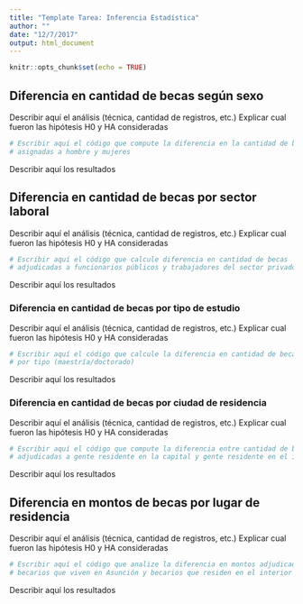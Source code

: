 ```yaml
---
title: "Template Tarea: Inferencia Estadística"
author: ""
date: "12/7/2017"
output: html_document
---
```


```r
knitr::opts_chunk$set(echo = TRUE)
```

## Diferencia en cantidad de becas según sexo

Describir aquí el análisis (técnica, cantidad de registros, etc.) Explicar cual fueron las hipótesis H0 y HA consideradas

```r
# Escribir aquí el código que compute la diferencia en la cantidad de becas 
# asignadas a hombre y mujeres
```

Describir aquí los resultados

## Diferencia en cantidad de becas por sector laboral

Describir aquí el análisis (técnica, cantidad de registros, etc.) Explicar cual fueron las hipótesis H0 y HA consideradas

```r
# Escribir aquí el código que calcule diferencia en cantidad de becas 
# adjudicadas a funcionarios públicos y trabajadores del sector privado
```

Describir aquí los resultados

### Diferencia en cantidad de becas por tipo de estudio

Describir aquí el análisis (técnica, cantidad de registros, etc.) Explicar cual fueron las hipótesis H0 y HA consideradas

```r
# Escribir aquí el código que calcule la diferencia en cantidad de becas 
# por tipo (maestría/doctorado)
```

Describir aquí los resultados

### Diferencia en cantidad de becas por ciudad de residencia

Describir aquí el análisis (técnica, cantidad de registros, etc.) Explicar cual fueron las hipótesis H0 y HA consideradas

```r
# Escribir aquí el código que compute la diferencia entre cantidad de becas 
# adjudicadas a gente residente en la capital y gente residente en el interior
```

Describir aquí los resultados

## Diferencia en montos de becas por lugar de residencia 

Describir aquí el análisis (técnica, cantidad de registros, etc.) Explicar cual fueron las hipótesis H0 y HA consideradas

```r
# Escribir aquí el código que analize la diferencia en montos adjudicados entre 
# becarios que viven en Asunción y becarios que residen en el interior del país
```

Describir aquí los resultados